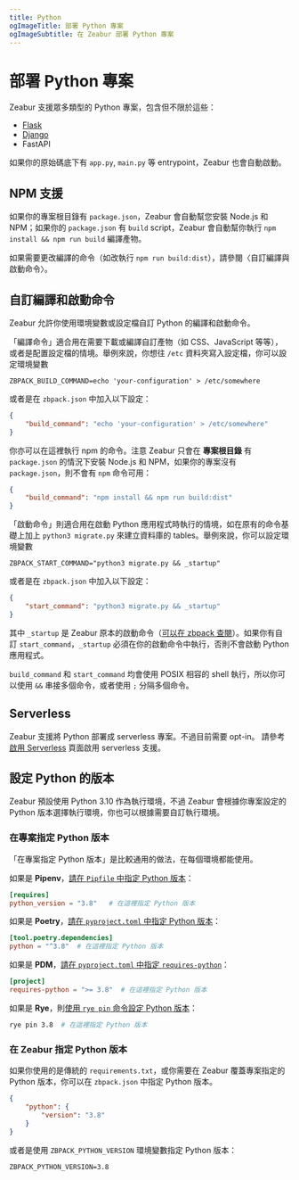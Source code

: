```yaml
---
title: Python
ogImageTitle: 部署 Python 專案
ogImageSubtitle: 在 Zeabur 部署 Python 專案
---
```


# 部署 Python 專案

Zeabur 支援眾多類型的 Python 專案，包含但不限於這些：

- [Flask](./python/flask)
- [Django](./python/django)
- FastAPI

如果你的原始碼底下有 `app.py`, `main.py` 等 entrypoint，Zeabur 也會自動啟動。

## NPM 支援

如果你的專案根目錄有 `package.json`，Zeabur 會自動幫您安裝 Node.js 和 NPM；如果你的 `package.json` 有 `build` script，Zeabur 會自動幫你執行 `npm install && npm run build` 編譯產物。

如果需要更改編譯的命令（如改執行 `npm run build:dist`），請參閱〈自訂編譯與啟動命令〉。

## 自訂編譯和啟動命令

Zeabur 允許你使用環境變數或設定檔自訂 Python 的編譯和啟動命令。

「編譯命令」適合用在需要下載或編譯自訂產物（如 CSS、JavaScript 等等），或者是配置設定檔的情境。舉例來說，你想往 `/etc` 資料夾寫入設定檔，你可以設定環境變數

```env
ZBPACK_BUILD_COMMAND=echo 'your-configuration' > /etc/somewhere
```

或者是在 `zbpack.json` 中加入以下設定：

```json
{
    "build_command": "echo 'your-configuration' > /etc/somewhere"
}
```

你亦可以在這裡執行 npm 的命令。注意 Zeabur 只會在 **專案根目錄** 有 `package.json` 的情況下安裝 Node.js 和 NPM，如果你的專案沒有 `package.json`，則不會有 `npm` 命令可用：

```json
{
    "build_command": "npm install && npm run build:dist"
}
```

「啟動命令」則適合用在啟動 Python 應用程式時執行的情境，如在原有的命令基礎上加上 `python3 migrate.py` 來建立資料庫的 tables。舉例來說，你可以設定環境變數

```env
ZBPACK_START_COMMAND="python3 migrate.py && _startup"
```

或者是在 `zbpack.json` 中加入以下設定：

```json
{
    "start_command": "python3 migrate.py && _startup"
}
```

其中 `_startup` 是 Zeabur 原本的啟動命令（[可以在 zbpack 查閱](https://github.com/zeabur/zbpack/tree/main/internal/python)）。如果你有自訂 `start_command`，`_startup` 必須在你的啟動命令中執行，否則不會啟動 Python 應用程式。

`build_command` 和 `start_command` 均會使用 POSIX 相容的 shell 執行，所以你可以使用 `&&` 串接多個命令，或者使用 `;` 分隔多個命令。

## Serverless

Zeabur 支援將 Python 部署成 serverless 專案。不過目前需要 opt-in。
請參考 [啟用 Serverless](/deploy/serverless) 頁面啟用 serverless 支援。

## 設定 Python 的版本

Zeabur 預設使用 Python 3.10 作為執行環境，不過 Zeabur 會根據你專案設定的 Python 版本選擇執行環境，你也可以根據需要自訂執行環境。

### 在專案指定 Python 版本

「在專案指定 Python 版本」是比較通用的做法，在每個環境都能使用。

如果是 **Pipenv**，[請在 `Pipfile` 中指定 Python 版本](https://pipenv.pypa.io/zh-cn/stable/basics.html#specifying-versions-of-python)：

```toml
[requires]
python_version = "3.8"   # 在這裡指定 Python 版本
```

如果是 **Poetry**，[請在 `pyproject.toml` 中指定 Python 版本](https://python-poetry.org/docs/basic-usage#setting-a-python-version)：

```toml
[tool.poetry.dependencies]
python = "^3.8"  # 在這裡指定 Python 版本
```

如果是 **PDM**，[請在 `pyproject.toml` 中指定 `requires-python`](https://packaging.python.org/en/latest/guides/writing-pyproject-toml/#python-requires)：

```toml
[project]
requires-python = ">= 3.8"  # 在這裡指定 Python 版本
```

如果是 **Rye**，則[使用 `rye pin` 命令設定 Python 版本](https://rye.astral.sh/guide/commands/pin/)：

```bash
rye pin 3.8  # 在這裡指定 Python 版本
```

### 在 Zeabur 指定 Python 版本

如果你使用的是傳統的 `requirements.txt`，或你需要在 Zeabur 覆蓋專案指定的 Python 版本，你可以在 `zbpack.json` 中指定 Python 版本。

```json
{
    "python": {
        "version": "3.8"
    }
}
```

或者是使用 `ZBPACK_PYTHON_VERSION` 環境變數指定 Python 版本：

```env
ZBPACK_PYTHON_VERSION=3.8
```
